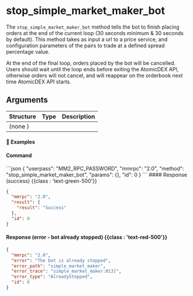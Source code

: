 
# stop\_simple\_market\_maker\_bot

The `stop_simple_market_maker_bot` method tells the bot to finish placing orders at the end of the current loop (30 seconds minimum & 30 seconds by default). This method takes as input a url to a price service, and configuration parameters of the pairs to trade at a defined spread percentage value.

At the end of the final loop, orders placed by the bot will be cancelled. Users should wait until the loop ends before exiting the AtomicDEX API, otherwise orders will not cancel, and will reappear on the orderbook next time AtomicDEX API starts.

## Arguments

| Structure | Type | Description |
| --------- | ---- | ----------- |
| (none )   |      |             |

#### 📌 Examples

#### Command

<CodeGroup title="" tag="POST" label="stop_simple_market_maker_bot" mm2MethodDecorate="true">
  ```json
  {
    "userpass": "MM2_RPC_PASSWORD",
    "mmrpc": "2.0",
    "method": "stop_simple_market_maker_bot",
    "params": {},
    "id": 0
  }
  ```
</CodeGroup>

<CollapsibleSection expandedText="Hide Response" collapsedText="Show Response">
  #### Response (success) {{class : 'text-green-500'}}

  ```json
  {
    "mmrpc": "2.0",
    "result": {
      "result": "Success"
    },
    "id": 0
  }
  ```

  #### Response (error - bot already stopped) {{class : 'text-red-500'}}

  ```json
  {
    "mmrpc": "2.0",
    "error": "The bot is already stopped",
    "error_path": "simple_market_maker",
    "error_trace": "simple_market_maker:813]",
    "error_type": "AlreadyStopped",
    "id": 0
  }
  ```
</CollapsibleSection>
